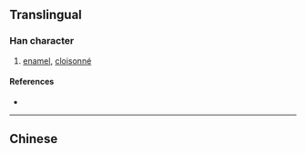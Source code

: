 {{also|琺}}
{{character info/new}}
==Translingual==

===Han character===
{{Han char|rn=96|rad=玉|as=05|sn=9|four=|canj=MGGI|ids=⿰𤣩去}}

# [[enamel]], [[cloisonné]]

====References====
* {{Han ref|kx=0730.081|dkj=20934|dj=1141.200|hdz=80018.170|uh=73D0|ud=29648}}

----

==Chinese==
{{zh-see|琺}}